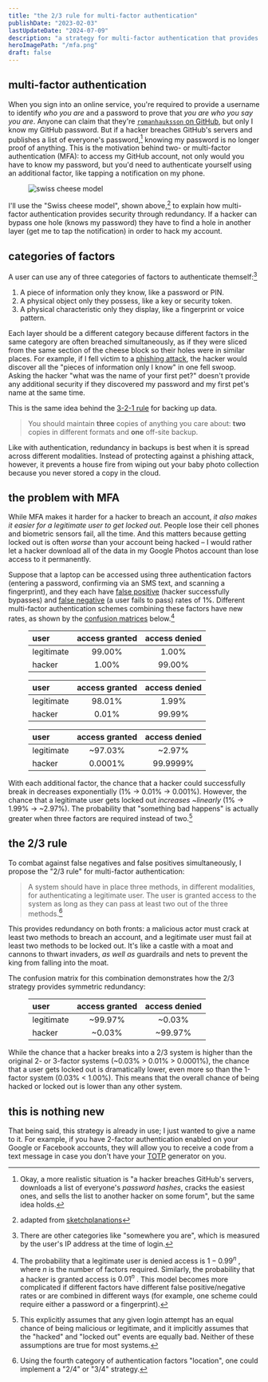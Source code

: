 ```yaml
---
title: "the 2/3 rule for multi-factor authentication"
publishDate: "2023-02-03"
lastUpdateDate: "2024-07-09"
description: "a strategy for multi-factor authentication that provides symmetric redundancy against both false positives and false negatives"
heroImagePath: "/mfa.png"
draft: false
---
```


## multi-factor authentication  

When you sign into an online service, you're required to provide a username to identify *who you are* and a password to prove that *you are who you say you are*. Anyone can claim that they're [`romanhauksson` on GitHub](https://github.com/romanhauksson), but only I know my GitHub password. But if a hacker breaches GitHub's servers and publishes a list of everyone's password,[^1] knowing my password is no longer proof of anything. This is the motivation behind two- or multi-factor authentication (MFA): to access my GitHub account, not only would you have to know my password, but you'd need to authenticate yourself using an additional factor, like tapping a notification on my phone.

[^1]: Okay, a more realistic situation is "a hacker breaches GitHub's servers, downloads a list of everyone's *password hashes*, cracks the easiest ones, and sells the list to another hacker on some forum", but the same idea holds.

<Figure>
  <Image src={swissCheeseModel} alt="swiss cheese model" />
</Figure>

I'll use the "Swiss cheese model", shown above,[^2] to explain how multi-factor authentication provides security through redundancy. If a hacker can bypass one hole (knows my password) they have to find a hole in another layer (get me to tap the notification) in order to hack my account.

[^2]: adapted from [sketchplanations](https://sketchplanations.com/the-swiss-cheese-model)

## categories of factors

A user can use any of three categories of factors to authenticate themself:[^3]

[^3]: There are other categories like "somewhere you are", which is measured by the user's IP address at the time of login.

1. A piece of information only they know, like a password or PIN.  
2. A physical object only they possess, like a key or security token.  
3. A physical characteristic only they display, like a fingerprint or voice pattern.

Each layer should be a different category because different factors in the same category are often breached simultaneously, as if they were sliced from the same section of the cheese block so their holes were in similar places. For example, if I fell victim to a [phishing attack](https://en.wikipedia.org/wiki/Phishing), the hacker would discover all the "pieces of information only I know" in one fell swoop. Asking the hacker "what was the name of your first pet?" doesn't provide any additional security if they discovered my password and my first pet's name at the same time.  

This is the same idea behind the [3-2-1 rule](https://www.hanselman.com/blog/the-computer-backup-rule-of-three) for backing up data.  

> You should maintain **three** copies of anything you care about: **two** copies in different formats and **one** off-site backup.  

Like with authentication, redundancy in backups is best when it is spread across different modalities. Instead of protecting against a phishing attack, however, it prevents a house fire from wiping out your baby photo collection because you never stored a copy in the cloud.

## the problem with MFA

While MFA makes it harder for a hacker to breach an account, *it also makes it easier for a legitimate user to get locked out*. People lose their cell phones and biometric sensors fail, all the time. And this matters because getting locked out is often *worse* than your account being hacked – I would rather let a hacker download all of the data in my Google Photos account than lose access to it permanently.  

Suppose that a laptop can be accessed using three authentication factors (entering a password, confirming via an SMS text, and scanning a fingerprint), and they each have [false positive](https://en.wikipedia.org/wiki/False_positives_and_false_negatives) (hacker successfully bypasses) and [false negative](https://en.wikipedia.org/wiki/False_positives_and_false_negatives) (a user fails to pass) rates of 1%. Different multi-factor authentication schemes combining these factors have new rates, as shown by the [confusion matrices](https://en.wikipedia.org/wiki/Confusion_matrix) below.[^4]

[^4]: The probability that a legitimate user is denied access is $1-0.99^n$ , where $n$ is the number of factors required. Similarly, the probability that a hacker is granted access is $0.01^n$ . This model becomes more complicated if different factors have different false positive/negative rates or are combined in different ways (for example, one scheme could require either a password or a fingerprint).

<Figure caption="only password required">

| user | access granted | access denied |
| :--- | :---: | :---: |
| legitimate | 99.00% | 1.00% |
| hacker | 1.00% | 99.00% |

</Figure>

<Figure caption="password and SMS required">

| user | access granted | access denied |
| :--- | :---: | :---: |
| legitimate | 98.01% | 1.99% |
| hacker | 0.01% | 99.99% |

</Figure>

<Figure caption="password, SMS, and fingerprint required">

| user | access granted | access denied |
| :--- | :---: | :---: |
| legitimate | ~97.03% | ~2.97% |
| hacker | 0.0001% | 99.9999% |

</Figure>

With each additional factor, the chance that a hacker could successfully break in decreases exponentially (1% -> 0.01% -> 0.001%). However, the chance that a legitimate user gets locked out *increases ~linearly* (1% -> 1.99% -> ~2.97%). The probability that "something bad happens" is actually greater when three factors are required instead of two.[^5]

[^5]: This explicitly assumes that any given login attempt has an equal chance of being malicious or legitimate, and it implicitly assumes that the "hacked" and "locked out" events are equally bad. Neither of these assumptions are true for most systems.

## the 2/3 rule  

To combat against false negatives and false positives simultaneously, I propose the "2/3 rule" for multi-factor authentication:  

> A system should have in place three methods, in different modalities, for authenticating a legitimate user. The user is granted access to the system as long as they can pass at least two out of the three methods.[^6]  

[^6]: Using the fourth category of authentication factors "location", one could implement a "2/4" or "3/4" strategy.

This provides redundancy on both fronts: a malicious actor must crack at least two methods to breach an account, and a legitimate user must fail at least two methods to be locked out. It's like a castle with a moat and cannons to thwart invaders, *as well as* guardrails and nets to prevent the king from falling into the moat.  

The confusion matrix for this combination demonstrates how the 2/3 strategy provides symmetric redundancy:

<Figure caption="at least two of password, TOTP, or fingerprint">

| user | access granted | access denied |
| :--- | :---: | :---: |
| legitimate | ~99.97% | ~0.03% |
| hacker | ~0.03% | ~99.97% |

</Figure>

While the chance that a hacker breaks into a 2/3 system is higher than the original 2- or 3-factor systems (~0.03% > 0.01% > 0.0001%), the chance that a user gets locked out is dramatically lower, even more so than the 1-factor system (0.03% < 1.00%). This means that the overall chance of being hacked or locked out is lower than any other system.  

## this is nothing new  

That being said, this strategy is already in use; I just wanted to give a name to it. For example, if you have 2-factor authentication enabled on your Google or Facebook accounts, they will allow you to receive a code from a text message in case you don't have your [TOTP](https://en.wikipedia.org/wiki/Time-based_one-time_password) generator on you.  